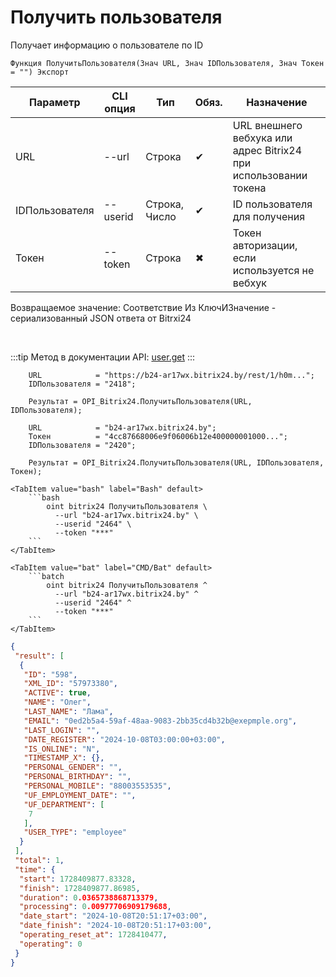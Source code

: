 ﻿---
sidebar_position: 2
description: Получить пользователя и другие функции для работы с Bitrix24 в Открытом пакете интеграций - бесплатной open-source библиотеке интеграций для 1С:Предприятие 8, OneScript и CLI
keywords: [1C, 1С, 1С:Предприятие, 1С:Предприятие 8.3, API, Интеграция, Сервисы, Обмен, OneScript, CLI, Bitrix24]
---


# Получить пользователя
 Получает информацию о пользователе по ID



`Функция ПолучитьПользователя(Знач URL, Знач IDПользователя, Знач Токен = "") Экспорт`

  | Параметр | CLI опция | Тип | Обяз. | Назначение |
  |-|-|-|-|-|
  | URL | --url | Строка | &#x2714; | URL внешнего вебхука или адрес Bitrix24 при использовании токена |
  | IDПользователя | --userid | Строка, Число | &#x2714; | ID пользователя для получения |
  | Токен | --token | Строка | &#x2716; | Токен авторизации, если используется не вебхук |

  
  Возвращаемое значение:   Соответствие Из КлючИЗначение - сериализованный JSON ответа от Bitrxi24

<br/>

:::tip
Метод в документации API: [user.get](https://dev.1c-bitrix.ru/rest_help/users/user_get.php)
:::
<br/>



```bsl title="Пример использования для 1С:Предприятие/OneScript"
    URL            = "https://b24-ar17wx.bitrix24.by/rest/1/h0m...";
    IDПользователя = "2418";

    Результат = OPI_Bitrix24.ПолучитьПользователя(URL, IDПользователя);

    URL            = "b24-ar17wx.bitrix24.by";
    Токен          = "4cc87668006e9f06006b12e400000001000...";
    IDПользователя = "2420";

    Результат = OPI_Bitrix24.ПолучитьПользователя(URL, IDПользователя, Токен);
```
    

 <Tabs>
  
    <TabItem value="bash" label="Bash" default>
        ```bash
            oint bitrix24 ПолучитьПользователя \
              --url "b24-ar17wx.bitrix24.by" \
              --userid "2464" \
              --token "***"
        ```
    </TabItem>
  
    <TabItem value="bat" label="CMD/Bat" default>
        ```batch
            oint bitrix24 ПолучитьПользователя ^
              --url "b24-ar17wx.bitrix24.by" ^
              --userid "2464" ^
              --token "***"
        ```
    </TabItem>
</Tabs>


```json title="Результат"
{
 "result": [
  {
   "ID": "598",
   "XML_ID": "57973380",
   "ACTIVE": true,
   "NAME": "Олег",
   "LAST_NAME": "Лама",
   "EMAIL": "0ed2b5a4-59af-48aa-9083-2bb35cd4b32b@exepmple.org",
   "LAST_LOGIN": "",
   "DATE_REGISTER": "2024-10-08T03:00:00+03:00",
   "IS_ONLINE": "N",
   "TIMESTAMP_X": {},
   "PERSONAL_GENDER": "",
   "PERSONAL_BIRTHDAY": "",
   "PERSONAL_MOBILE": "88003553535",
   "UF_EMPLOYMENT_DATE": "",
   "UF_DEPARTMENT": [
    7
   ],
   "USER_TYPE": "employee"
  }
 ],
 "total": 1,
 "time": {
  "start": 1728409877.83328,
  "finish": 1728409877.86985,
  "duration": 0.0365738868713379,
  "processing": 0.00977706909179688,
  "date_start": "2024-10-08T20:51:17+03:00",
  "date_finish": "2024-10-08T20:51:17+03:00",
  "operating_reset_at": 1728410477,
  "operating": 0
 }
}
```
